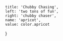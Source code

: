 
	title: 'Chubby Chasing',
	left: 'two tons of fun',
	right: 'chubby chaser',
	name: 'apricot',
	value: color.apricot
}
